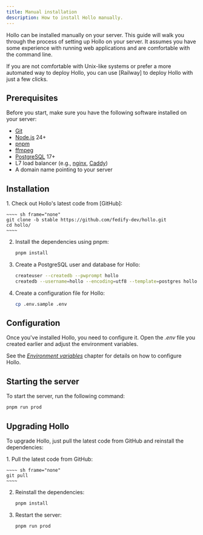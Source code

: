 ```yaml
---
title: Manual installation
description: How to install Hollo manually.
---
```



Hollo can be installed manually on your server.  This guide will walk you
through the process of setting up Hollo on your server.  It assumes you have
some experience with running web applications and are comfortable with the
command line.

<Aside type="tip">
  If you are not comfortable with Unix-like systems or prefer a more automated
  way to deploy Hollo, you can use [Railway] to deploy Hollo with just a few
  clicks.

  [Railway]: /install/railway
</Aside>


Prerequisites
-------------

Before you start, make sure you have the following software installed on your
server:

 -  [Git]
 -  [Node.js] 24+
 -  [pnpm]
 -  [ffmpeg]
 -  [PostgreSQL] 17+
 -  L7 load balancer (e.g., [nginx], [Caddy])
 -  A domain name pointing to your server

[Git]: https://git-scm.com/
[Node.js]: https://nodejs.org/
[pnpm]: https://pnpm.io/
[ffmpeg]: https://www.ffmpeg.org/
[PostgreSQL]: https://www.postgresql.org/
[nginx]: https://nginx.org/
[Caddy]: https://caddyserver.com/


Installation
------------


<Steps>
 1. Check out Hollo's latest code from [GitHub]:

    ~~~~ sh frame="none"
    git clone -b stable https://github.com/fedify-dev/hollo.git
    cd hollo/
    ~~~~

 2. Install the dependencies using pnpm:

    ~~~~ sh frame="none"
    pnpm install
    ~~~~

 3. Create a PostgreSQL user and database for Hollo:

    ~~~~ sh frame="none"
    createuser --createdb --pwprompt hollo
    createdb --username=hollo --encoding=utf8 --template=postgres hollo
    ~~~~

 4. Create a configuration file for Hollo:

    ~~~~ sh frame="none"
    cp .env.sample .env
    ~~~~

[GitHub]: https://github.com/fedify-dev/hollo
</Steps>


Configuration
-------------

Once you've installed Hollo, you need to configure it.  Open the *.env* file
you created earlier and adjust the environment variables.

See the [*Environment variables*](/install/env) chapter for details on how to configure
Hollo.


Starting the server
-------------------

To start the server, run the following command:

~~~~ sh frame="none"
pnpm run prod
~~~~


Upgrading Hollo
---------------

To upgrade Hollo, just pull the latest code from GitHub and reinstall the
dependencies:

<Steps>
 1. Pull the latest code from GitHub:

    ~~~~ sh frame="none"
    git pull
    ~~~~

 2. Reinstall the dependencies:

    ~~~~ sh frame="none"
    pnpm install
    ~~~~

 3. Restart the server:

    ~~~~ sh frame="none"
    pnpm run prod
    ~~~~
</Steps>
